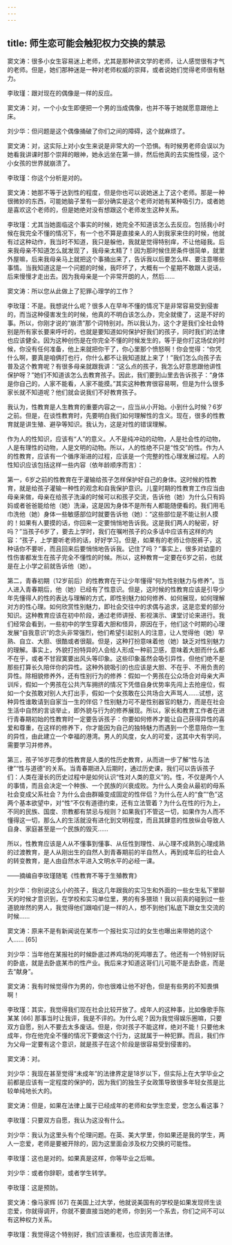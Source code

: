 ```yaml
---
---
---
```

title: 师生恋可能会触犯权力交换的禁忌
---




窦文涛：很多小女生容易迷上老师，尤其是那种讲文学的老师，让人感觉很有才气的老师。但是，她们那种迷是一种对老师权威的崇拜，或者说她们觉得老师很有魅力。

李玫瑾：跟对现在的偶像是一样的反应。

窦文涛：对，一个小女生即便把一个男的当成偶像，也并不等于她就愿意跟他上床。

刘少华：但问题是这个偶像捅破了你们之间的障碍，这个就麻烦了。

窦文涛：对，这实际上对小女生来说是非常大的一个恐惧。有时候男老师会误以为她看我讲课时那个崇拜的眼神，她永远坐在第一排，然后他真的去实施性侵，这个小女孩的世界就崩溃了。

李玫瑾：你这个分析是对的。

窦文涛：她那不等于达到性的程度，但是你也可以说她迷上了这个老师。那是一种很微妙的东西，可能她脑子里有一部分确实是这个老师对她有某种吸引力，或者她是喜欢这个老师的，但是她绝对没有想跟这个老师发生这种关系。

李玫瑾：尤其当她面临这个事实的时候，她完全不知道该怎么去反应。包括我小时候在我完全不懂的情况下，有一个也不算是直接亲人的人到我家来住的时候，他就有过这种动作，我当时不知道，我只是躲他，我就是觉得特别痒，不让他碰我。后来我母亲不知道怎么就发现了，我母亲太精了！因为那时候住房条件很简单，就里外屋嘛，后来我母亲马上就把这个事捅出来了，告诉我以后要怎么样、要注意哪些事情。当我知道这是一个问题的时候，我吓坏了，大概有一个星期不敢跟人说话，后来慢慢才走出去。因为我母亲是一个非常开朗的人，然后……

窦文涛：所以您从此做上了犯罪心理学的工作？

李玫瑾：不是。我想说什么呢？很多人在早年不懂的情况下是非常容易受到侵害的，而当这种侵害发生的时候，他真的不明白该怎么办，完全就傻了，这是不好的事。所以，你刚才说的“崩溃”那个词特别对。所以我认为，这个才是我们全社会特别是所有家长要来呼吁的，也就是要知道如何保护好我们的孩子，同时我们的法律也应该健全。因为这种创伤是在你完全不懂的时候发生的，等于是你打这场仗的时候，你没有任何准备，他上来就把你干了，你心里那个愤怒啊！你会觉得：“你凭什么啊，要真是咱俩打也行，你什么都不让我知道就上来了！”我们怎么向孩子去普及这个教育呢？有很多母亲就跟我讲：“这么点的孩子，我怎么好意思跟他讲性保护呀？”她们不知道该怎么去教育孩子。因此，我们要到山里去告诉孩子：“身体是你自己的，人家不能看，人家不能摸。”其实这种教育很容易啊，但是为什么很多家长就不知道呢？他们就会说我们不好教育孩子。

我认为，性教育是人生教育的重要内容之一，应当从小开始。小到什么时候？6岁之前。但是，在谈性教育时，先要明白我们如何理解性的含义。现在，很多的性教育就是讲生殖、避孕等知识。我认为，这是对性的错误理解。

作为人的性知识，应该有“人”的意义。人不是纯冲动的动物，人是社会性的动物，人是有理性的动物，人是文明的动物。所以，人的性绝不只是“性交”的性。作为人的性教育，应该有一个循序渐进的过程，应该是一个完整的性心理发展过程。人的性知识应该包括这样一些内容（依年龄顺序而言）：

第一，6岁之前的性教育在于灌输给孩子怎样保护好自己的身体。这时候的性教育，就是给孩子灌输一种性的观念和自我保护意识。儿童时期的性教育工作应当由母亲来做，母亲在给孩子洗澡的时候可以和孩子交流，告诉他（她）为什么只有妈妈或者爸爸能给他（她）洗澡，这是因为身体不是所有人都能随便看的。我们用毛巾洗他（她）身体一些敏感部位时就要告诉他（她）：“这些部位是不能让别人摸的！如果有人要摸的话，你回来一定要悄悄地告诉我。这是我们两人的秘密，好吗？”当孩子6岁了，要去上学时，我们在嘱咐孩子的众多话中应该有这样的内容：“孩子，上学要听老师的话，好好学习。但是，如果有的老师让你脱裤子，这种话你不要听，而且回来后要悄悄地告诉我。记住了吗？”事实上，很多对幼童的性伤害都发生在孩子完全不懂性的时候。所以，这种教育一定要在6岁之前，也就是在上小学之前就告诉他（她）。

第二，青春初期（12岁前后）的性教育在于让少年懂得“何为性别魅力与修养”。当人进入青春期后，他（她）已经有了性意识。但是，这时候的性教育应该是引导少年先懂得人的性的表达与理解的方式，即性别魅力如何修养、如何展现，如何理解对方的性心理。如何欣赏性别魅力，即社会交往中的求偶与追求，这是恋爱的部分知识。这种教育应该在初中阶段，通过老师讲授、影视演示、课堂讨论来进行。我们经常会看到，一些初中的学生穿着大胆和怪异，原因在于，他们这个时期的心理发展“自我意识”的念头非常强烈，他们希望引起别人的注意，让人觉得他（她）早熟、自立、大胆、很酷或者很靓。但是，这种打扮意味着他（她）缺乏对性别魅力的理解。事实上，外貌打扮特异的人会给人形成一种前卫感，意味着大胆而什么都不在乎，或者不甘寂寞要出风头等印象。这些印象虽然会吸引异性，但他们绝不是那些打算长久陪伴你的异性。这种外貌吸引的也应该是大胆、不在乎、不用负责的异性。除相貌修养外，还有性别行为的修养：假如一个男孩在公众场合对母亲大声训斥，假如一个男孩在公共汽车拥挤的情况下凭借自身优势率先闯上去抢座位，假如一个女孩敢对别人大打出手，假如一个女孩敢在公共场合大声骂人……试想，这种异性谁敢请到自家当一生的伴侣？性别魅力可不是性别器官的魅力，而是在社会生活中自然的言谈举止，即外貌与行为的修养展现。所以，家长和教育工作者在进行青春期初始的性教育时一定要告诉孩子：你要如何修养才能让自己获得异性的喜爱和尊重，在这样的修养下，你才能因为自己的独特魅力而遇到一个愿意陪你一生的异性，由此建立一个幸福的港湾。男人的风度，女人的可爱，这其中大有学问，需要学习并修养。

第三，孩子16岁花季的性教育是人类的性历史教育，从而进一步了解“性与法律”“性与道德”的关系。当青春期进入后期时，通过历史课，我们可以告诉孩子们：人类在漫长的历史过程中是如何认识“性对人类的意义”的。性，不仅是两个人的事情，而且会决定一个种族、一个民族的兴衰成败。为什么人类会从最初的母系社会变成父系社会？为什么会由群婚变成固定的性伴侣？为什么在人的“食”“色”这两个基本欲望中，对“性”不仅有道德约束，还有立法管着？为什么在性的行为上，不同的民族、国度、宗教都有禁忌与规则？如果我们不管这一切，如果作为人而不懂得这一切，那么人的生活就没有进化到文明程度，而且其肆意的性放纵会导致人自身、家庭甚至是一个民族的毁灭……

所以，性教育应该是人从不懂事到懂事、从任性到理性、从心理不成熟到心理成熟的过渡教育，是人从刚出生的自然人到青春期前的半自然人，再到成年后的社会人的转变教育，是人由自然水平进入文明水平的必经一课。

——摘编自李玫瑾随笔《性教育不等于生殖教育》

刘少华：你别说这么小的孩子，我这几年跟我的实习生和外面的一些女生私下里聊天的时候才意识到，在学校和实习单位里，男的有多猥琐！我以前真的碰到过一些道貌岸然的男人，我觉得他们跟咱们是一样的人，想不到他们私底下跟女生交流的时候……

窦文涛：原来不是有新闻说在某市一个报社实习过的女生也曝出来带她的这个人…… [65]

刘少华：当年他在某报社的时候卧底过养鸡场的死鸡哪去了。他还有一个特别好玩的卧底，就是去卧底某市的性产业。我后来才知道这哥们儿可能不是去卧底，而是去“献身”。

窦文涛：我有时候觉得作为男的，你也很难让他不好色，但是有些男的不知畏惧啊！

李玫瑾：其实，我觉得我们现在社会比较开放了。成年人的这种事，比如像歌手陈某某 [66] 那事当时让我评，我是不评的。为什么呢？因为我觉得娱乐圈嘛，只要双方自愿，别人不要去太多废话。但是，你对孩子不能这样，绝对不能！只要他未成年，你在他完全不懂的情况下要做这个行为，这就属于一种犯罪。而且，我们作为父母一定要有这个意识，就是孩子在这个阶段是很容易受到侵害的。

窦文涛：对。

刘少华：我现在甚至觉得“未成年”的法律界定是18岁以下，但实际上在大学毕业之前都是应该有一定程度的保护的，因为我们的独生子女政策导致很多年轻女孩是比较单纯地长大的。

窦文涛：但是，如果在法律上属于已经成年的老师和女学生恋爱，您怎么看这事？

李玫瑾：只要双方自愿，我认为这没有什么。

刘少华：我认为这里头有个伦理问题。在英、美大学里，你如果还是我的学生，两人一恋爱，老师是要被开除的，因为这里面会涉及权力交换的可能性。

李玫瑾：这也是对的。如果真是这样，你等毕业之后嘛。

刘少华：或者你辞职，或者学生转学。

李玫瑾：这是预防。

窦文涛：像马家辉 [67] 在美国上过大学，他就说美国有的学校是如果发现师生谈恋爱，你就得调开，你就不要直接当她的老师，你到另一个系去，你们之间不可以有这种权力关系。

李玫瑾：我觉得这个特别好，我们应该重视，也应该完善法律。
